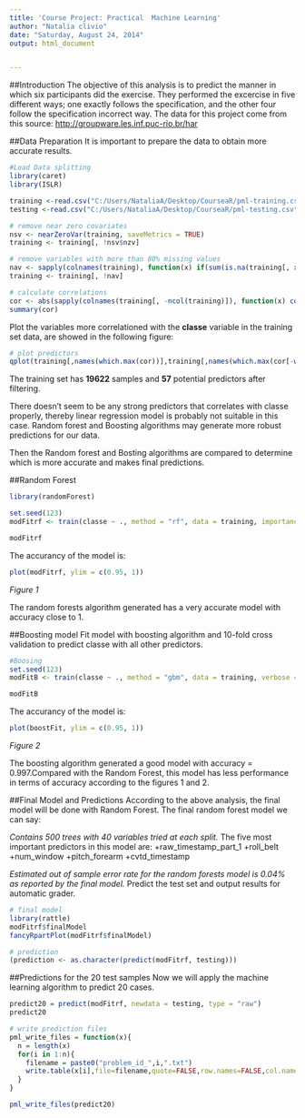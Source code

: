 ```yaml
---
title: 'Course Project: Practical  Machine Learning'
author: "Natalia clivio"
date: "Saturday, August 24, 2014"
output: html_document


---
```


##Introduction
The objective of this analysis is to predict the manner in which six participants did the exercise. They performed the excercise in five different ways; one exactly follows the specification, and the other four follow the specification incorrect way.
The data for this project come from this source: <http://groupware.les.inf.puc-rio.br/har>

##Data Preparation
It is important to prepare the data to obtain more accurate results. 
```r
#Load Data splitting
library(caret)
library(ISLR)

training <-read.csv("C:/Users/NataliaA/Desktop/CourseaR/pml-training.csv")
testing <-read.csv("C:/Users/NataliaA/Desktop/CourseaR/pml-testing.csv")

# remove near zero covariates
nsv <- nearZeroVar(training, saveMetrics = TRUE)
training <- training[, !nsv$nzv]

# remove variables with more than 80% missing values
nav <- sapply(colnames(training), function(x) if(sum(is.na(training[, x])) > 0.8*nrow(training)){return(T)}else{return(F)})
training <- training[, !nav]

# calculate correlations
cor <- abs(sapply(colnames(training[, -ncol(training)]), function(x) cor(as.numeric(training[, x]), as.numeric(training$classe), method = "spearman")))
summary(cor)
```

Plot the variables more correlationed with the **classe** variable in the training set data, are showed in the following figure: 

```r
# plot predictors 
qplot(training[,names(which.max(cor))],training[,names(which.max(cor[-which.max(cor)]))],colour=classe,data=training,xlab = names(which.max(cor)), ylab = names(which.max(cor[-which.max(cor)])))

```

The training set has **19622** samples and **57** potential predictors after filtering.

There doesn't seem to be any strong predictors that correlates with classe properly, thereby linear regression model is probably not suitable in this case. Random forest and Boosting algorithms may generate more robust predictions for our data.

Then the Random forest and Bosting algorithms are compared to determine which is more accurate and makes final predictions.

##Random Forest

```r

library(randomForest)

set.seed(123)
modFitrf <- train(classe ~ ., method = "rf", data = training, importance = TRUE, trControl = trainControl(method = "cv", number = 10))

modFitrf

```

The accurancy of the model is:

```r
plot(modFitrf, ylim = c(0.95, 1))

```
_Figure 1_

The random forests algorithm generated has a very accurate model with accuracy close to 1. 

##Boosting model
Fit model with boosting algorithm and 10-fold cross validation to predict classe with all other predictors.

```r
#Boosing
set.seed(123)
modFitB <- train(classe ~ ., method = "gbm", data = training, verbose = F, trControl = trainControl(method = "cv", number = 10))

modFitB
```

The accurancy of the model is:

```r
plot(boostFit, ylim = c(0.95, 1))
```
_Figure 2_

The boosting algorithm generated a good model with accuracy = 0.997.Compared with the Random Forest, this model has less performance in terms of accuracy according to the figures 1 and 2.

##Final Model and Predictions
According to the above analysis, the final model will be done with Random Forest. 
The final random forest model we can say: 

*Contains 500 trees with 40 variables tried at each split. 
*The five most important predictors in this model are:
  +raw_timestamp_part_1
  +roll_belt
  +num_window
  +pitch_forearm 
  +cvtd_timestamp
                
*Estimated out of sample error rate for the random forests model is 0.04% as reported by the final model.
*Predict the test set and output results for automatic grader.

```r
# final model
library(rattle)
modFitrf$finalModel
fancyRpartPlot(modFitrf$finalModel)
```

```r
# prediction
(prediction <- as.character(predict(modFitrf, testing)))
```

##Predictions for the 20 test samples
Now we will apply the machine learning algorithm to  predict 20 cases. 

```r
predict20 = predict(modFitrf, newdata = testing, type = "raw")
predict20
```

```r
# write prediction files
pml_write_files = function(x){
  n = length(x)
  for(i in 1:n){
    filename = paste0("problem_id_",i,".txt")
    write.table(x[i],file=filename,quote=FALSE,row.names=FALSE,col.names=FALSE)
  }
}

pml_write_files(predict20)
```

